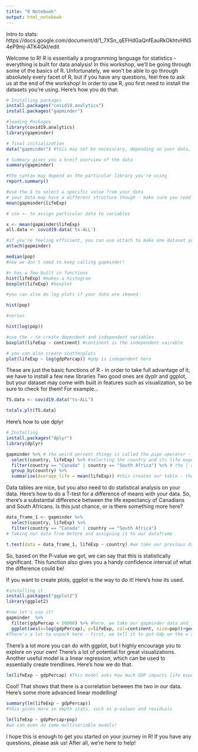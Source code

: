 ---
title: "R Notebook"
output: html_notebook
---

Intro to stats: https://docs.google.com/document/d/1_7XSn_qEFHdGaQnfEauRkOkhtvHNS4eP9mj-ATK4GkI/edit

Welcome to R! R is essentially a programming language for statistics - everything is built for data analysis! In this workshop, we'll be going through some of the basics of R. 
Unfortunately, we won't be able to go through absolutely every facet of R, but if you have any questions, feel free to ask us at the end of the workshop!
In order to use R, you first need to install the datasets you're using. Here's how you do that:
```{r}
# Installing packages
install.packages("covid19.analytics")
install.packages("gapminder")

#loading Packages
library(covid19.analytics)
library(gapminder)

# final initialization
data("gapminder") #this may not be necesscary, depending on your data, but check the docs for your dataset!
```

```{r}
# Summary gives you a breif overview of the data
summary(gapminder)
```

```{r}
#the syntax may depend on the particular library you're using
report.summary()
```

```{r}
#use the $ to select a specific value from your data
# your data may have a different structure though - make sure you read the documentation!
mean(gapminder$lifeExp)
```

```{r}
# use <- to assign particular data to variables

x <- mean(gapminder$lifeExp)
all.data <- covid19.data('ts-ALL')
```
```{r}
#if you're feeling efficient, you can use attach to make one dataset your default
attach(gapminder)

median(pop)
#now we don't need to keep calling gapminder!
```
```{r}
#r has a few built in functions
hist(lifeExp) #makes a histogram
boxplot(lifeExp) #boxplot
```
```{r}
#you can also do log plots if your data are skewed

hist(pop)

#versus

hist(log(pop))
```
```{r}
#use the ~ to create dependent and independent variables
boxplot(lifeExp ~ continent) #continent is the independent vairable
```
```{r}
# you can also create scatterplots
plot(lifeExp ~ log(gdpPercap)) #gdp is independent here
```
These are just the basic functions of R - in order to take full advantage of it, we have to install a few new libraries
Two good ones are dyplr and ggplot, but your dataset may come with built in features such as visualization, so be sure to check for them!
For example...
```{r}
TS.data <- covid19.data("ts-ALL")

totals.plt(TS.data)
```
Here's how to use dplyr
```{r}
# Installing
install.packages("dplyr")
library(dplyr)
```
```{r}
gapminder %>% # the weird percent thingy is called the pipe operator - it basically operates as 'and then'
  select(country, lifeExp) %>% #selecting the country and its life expectency 
  filter(country == "Canada" | country == "South Africa") %>% # the | character works like 'or'
  group_by(country) %>%
  summarise(Average_life = mean(lifeExp)) #this creates our table - the 'dependent' column is assigned to that country's average life expectency
```
Data tables are nice, but you also need to do statistical analysis on your data. Here's how to do a T-test for a difference of means with your data.
So, there's a substantial difference between the life expectancy of Canadians and South Africans. Is this just chance, or is there something more here?

```{r}
data_frame_1 <- gapminder %>% 
  select(country, lifeExp) %>% 
  filter(country == "Canada" | country == "South Africa")
# Taking our data from before and assigning it to our dataframe
```
```{r}
t.test(data = data_frame_1, lifeExp ~ country) #we take our previous dataframe and tell the computer to do a t-test comparing the life expectancies of Canada and South Africa
```
So, based on the P-value we got, we can say that this is statistically significant. This function also gives you a handy confidence interval of what the difference could be!

If you want to create plots, ggplot is the way to do it! Here's how its used.
```{r}
#installing it
install.packages("ggplot2")
library(ggplot2)
```
```{r}
#now let's use it!
gapminder  %>%
  filter(gdpPercap < 50000) %>% #here, we take our gapminder data and filter it by countries with a GDP per capita of less than 50000
  ggplot(aes(x=log(gdpPercap), y=lifeExp, col=continent, size=pop))+geom_point()
#There's a lot to unpack here - first, we tell it to put Gdp on the x axis and life expectancy on the y axis, and then colour by continent, and finally make the bubbles proportional to population!

```
There's a lot more you can do with ggplot, but I highly encourage you to explore on your own! There's a lot of potential for great visualizations.
Another useful model is a linear regression, which can be used to essentially create trendlines. Here's how we do that.
```{r}
lm(lifeExp ~ gdpPercap) #This model asks how much GDP impacts life expectancy
```
Cool! That shows that there is a correlation between the two in our data. Here's some more advanced linear modelling!
```{r}
summary(lm(lifeExp ~ gdpPercap))
#this gives more in depth stats, such as p-values and residuals
```
```{r}
lm(lifeExp ~ gdpPercap+pop)
#we can even do some multivariable models!
```

I hope this is enough to get you started on your journey in R! If you have any questions, please ask us! After all, we're here to help!

